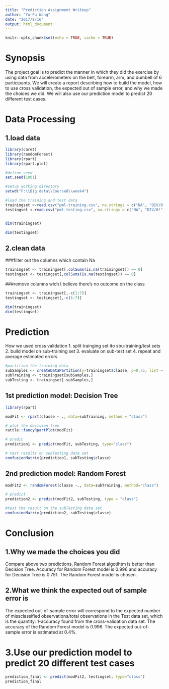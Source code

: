 ---
title: "Prediction Assignment Writeup"
author: "Yu-Fu Wang"
date: "2017/8/16"
output: html_document
---

```{r setup, include=FALSE}
knitr::opts_chunk$set(echo = TRUE, cache = TRUE)
```


# Synopsis
The project goal is to predict the manner in which they did the exercise by using data from accelerometers on the belt, forearm, arm, and dumbell of 6 participants. 
We will create a report describing how to build the model, how to use cross validation, the expected out of sample error, and why we made the choices we did. We will also use our prediction model to predict 20 different test cases.

# Data Processing

## 1.load data
```{r}
library(caret)
library(randomForest)
library(rpart)
library(rpart.plot)

#define seed
set.seed(1001)

#setup working directory
setwd("F:\\Big data\\Course8\\week4")

#load the training and test data
trainingset <-read.csv("pml-training.csv", na.strings = c("NA", "DIV/0!", ""))
testingset <-read.csv("pml-testing.csv", na.strings = c("NA", "DIV/0!", ""))


dim(trainingset)

dim(testingset)
```

## 2.clean data
###filter out the columns which contain Na
```{r}
trainingset <- trainingset[,colSums(is.na(trainingset)) == 0]
testingset <- testingset[,colSums(is.na(testingset)) == 0]
```

###remove columns wich I believe there's no outcome on the class
```{r}
trainingset <- trainingset[,-c(1:7)]
testingset <- testingset[,-c(1:7)]

dim(trainingset)
dim(testingset)

```

# Prediction
How we used cross validation 
1. split trainging set ito sbu-training/test sets
2. build model on sub-training set
3. evaluate on sub-test set
4. repeat and average estimated errors

```{r}
#partition the training data
subSamples <- createDataPartition(y=trainingset$classe, p=0.75, list = FALSE)
subTraining <- trainingset[subSamples,]
subTesting <- trainingset[-subSamples,]
```

## 1st prediction model: Decision Tree

```{r}
library(rpart)

modFit <- rpart(classe ~ ., data=subTraining, method = "class")

# plot the decision tree
rattle::fancyRpartPlot(modFit)

# predic
prediction1 <- predict(modFit, subTesting, type="class")

# test results on subTesting data set
confusionMatrix(prediction1, subTesting$classe)
```


## 2nd prediction model: Random Forest
```{r}
modFit2 <- randomForest(classe ~., data=subTraining, method="class")

# predict
prediction2 <- predict(modFit2, subTesting, type = "class")

#test the result on the subTesting data set
confusionMatrix(prediction2, subTesting$classe)
```

# Conclusion
## 1.Why we made the choices you did
Compare above two predictions, Random Forest algotihtm is better than Decision Tree.  Accuracy for Random Forest model is 0.996 and accuracy for Decision Tree is 0.751. The Random Forest model is chosen.

## 2.What we think the expected out of sample error is
The expected out-of-sample error will correspond to the expected number of missclassified observations/total observations in the Test data set, which is the quantity: 1-accuracy found from the cross-validation data set.
The accuracy of the Random Forest model is 0.996. The expected out-of-sample error is estimated at 0.4%.


# 3.Use our prediction model to predict 20 different test cases
```{r}
prediction_final <- predict(modFit2, testingset, type="class")
prediction_final
```
